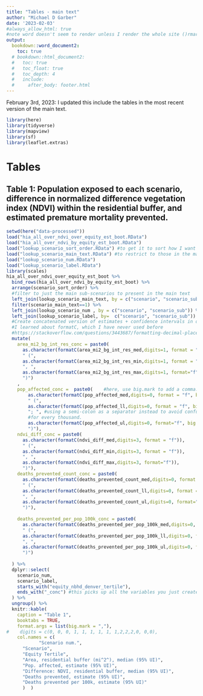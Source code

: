 ```yaml
---
title: "Tables - main text"
author: "Michael D Garber"
date: '2023-02-03'
#always_allow_html: true
#note word doesn't seem to render unless I render the whole site ()rmarkdown::render_site(encoding = 'UTF-8')
output:
  bookdown::word_document2:
    toc: true
  # bookdown::html_document2:
  #   toc: true
  #   toc_float: true
  #   toc_depth: 4
  #   include: 
  #     after_body: footer.html
---
```


February 3rd, 2023: I updated this include the tables in the most recent version of the main text.

```r
library(here)
library(tidyverse)
library(mapview)
library(sf)
library(leaflet.extras)
```

# Tables 
## Table 1: Population exposed to each scenario, difference in normalized difference vegetation index (NDVI) within the residential buffer, and estimated premature mortality prevented.

```r
setwd(here("data-processed"))
load("hia_all_over_ndvi_over_equity_est_boot.RData")
load("hia_all_over_ndvi_by_equity_est_boot.RData")
load("lookup_scenario_sort_order.RData") #to get it to sort how I want
load("lookup_scenario_main_text.RData") #to restrict to those in the main text if necessary
load("lookup_scenario_num.RData")
load("lookup_scenario_label.RData")
library(scales)
hia_all_over_ndvi_over_equity_est_boot %>% 
  bind_rows(hia_all_over_ndvi_by_equity_est_boot) %>% 
  arrange(scenario_sort_order) %>% 
  #filter to just the main sub-scenarios to present in the main text
  left_join(lookup_scenario_main_text, by = c("scenario", "scenario_sub")) %>% 
  filter(scenario_main_text==1) %>% 
  left_join(lookup_scenario_num , by = c("scenario", "scenario_sub")) %>% #add this for presentation
  left_join(lookup_scenario_label, by=  c("scenario", "scenario_sub")) %>% #add better scenario labels
  #Create concatenated version of estimates + confidence intervals in one cell
  #I learned about formatC, which I have never used before 
  #https://stackoverflow.com/questions/3443687/formatting-decimal-places-in-r
  mutate(
    area_mi2_bg_int_res_conc = paste0(
      as.character(formatC(area_mi2_bg_int_res_med,digits=1, format = "f")),
      " (", 
      as.character(formatC(area_mi2_bg_int_res_min,digits=1, format = "f")),
      ", ",
      as.character(formatC(area_mi2_bg_int_res_max,digits=1, format="f")),
      ")")
    ,
    pop_affected_conc =  paste0(    #here, use big.mark to add a comma.
        as.character(formatC(pop_affected_med,digits=0, format = "f", big.mark=",")),
        " (", 
        as.character(formatC(pop_affected_ll,digits=0, format = "f", big.mark=",")),
        "; ", #using a semi-colon as a separator instead to avoid confusion with comma
        #for every thousand.
        as.character(formatC(pop_affected_ul,digits=0, format="f", big.mark=",")),
        ")"),
    ndvi_diff_conc = paste0(
      as.character(formatC(ndvi_diff_med,digits=3, format = "f")),
      " (", 
      as.character(formatC(ndvi_diff_min,digits=3, format = "f")),
      ", ",
      as.character(formatC(ndvi_diff_max,digits=3, format="f")),
      ")"),
    deaths_prevented_count_conc = paste0(
      as.character(formatC(deaths_prevented_count_med,digits=0, format = "f")),
      " (", 
      as.character(formatC(deaths_prevented_count_ll,digits=0, format = "f")),
      ", ",
      as.character(formatC(deaths_prevented_count_ul,digits=0, format="f")),
      ")"),
    
    deaths_prevented_per_pop_100k_conc = paste0(
      as.character(formatC(deaths_prevented_per_pop_100k_med,digits=0, format = "f")),
      " (", 
      as.character(formatC(deaths_prevented_per_pop_100k_ll,digits=0, format = "f")),
      ", ",
      as.character(formatC(deaths_prevented_per_pop_100k_ul,digits=0, format="f")),
      ")")
    
  ) %>% 
  dplyr::select(
    scenario_num,
    scenario_label, 
    starts_with("equity_nbhd_denver_tertile"),
    ends_with("_conc") #this picks up all the variables you just created with formatC
  ) %>%
  ungroup() %>% 
  knitr::kable(
    caption = "Table 1",
    booktabs = TRUE,
    format.args = list(big.mark = ","),
#    digits = c(0, 0, 0, 1, 1, 1, 1, 1, 1,2,2,2,0, 0,0),
    col.names = c(
            "Scenario num.",
      "Scenario",
      "Equity Tertile",
      "Area, residential buffer (mi^2^), median (95% UI)",
      "Pop. affected, estimate (95% UI)", 
      "Difference: NDVI, residential buffer, median (95% UI)", 
      "Deaths prevented, estimate (95% UI)",
      "Deaths prevented per 100k, estimate (95% UI)"
      )  )
```

